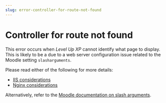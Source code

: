 ```yaml
---
slug: error-controller-for-route-not-found
---
```


# Controller for route not found

This error occurs when _Level Up XP_ cannot identify what page to display. This is likely to be a due to a web server configuration issue related to the Moodle setting `slasharguments`.

Please read either of the following for more details:

- [IIS considerations](/installation/iis-considerations.mdx)
- [Nginx considerations](/installation/nginx-considerations.mdx)

Alternatively, refer to the [Moodle documentation on slash arguments](https://docs.moodle.org/en/Using_slash_arguments).
